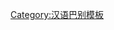 {{User language-4|cmn-beijing|該用戶'''[[:Category:cmn-beijing 使用者|北京话]]'''说的那是'''[[:Category:cmn-beijing-4 使用者|倍儿溜]]'''。|北京话|10|10}}<noinclude>[[Category:汉语巴别模板]]</noinclude>